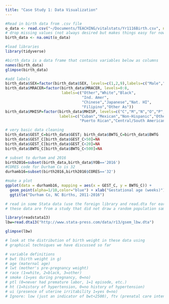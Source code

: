 ```yaml
---
title: "Case Study 1: Data Visualization"
---
```

  
  
```r
#Read in birth data from .csv file
o_data <- read.csv("~/Documents/TEACHING/vitalstats/Yr1116Birth.csv", na.strings=c("99", "9999"))
# drop missing values (not always desired but makes things easy for now)
birth_data <- na.omit(o_data)

#load libraries
library(tidyverse)

#birth_data is a data frame that contains variables below as columns
names(birth_data)
glimpse(birth_data)

#add labels
birth_data$SEX=factor(birth_data$SEX, levels=c(1,2,9),labels=c("Male","Female","Unspecified"))
birth_data$MRACER=factor(birth_data$MRACER, levels=0:8, 
                         labels=c("Other","White","Black",
                                  "Ind. Amer",
                                  "Chinese","Japanese","Nat. HI",
                                  "Filipino","Other As"))
birth_data$MHISP=factor(birth_data$MHISP, levels=c("C","M","N","O","P","S","U"), 
                        labels=c("Cuban","Mexican","Non-Hispanic","Other Hispanic",
                                 "Puerto Rican","Central/South American","Unknown"))

# very basic data cleaning
birth_data$GEST_C=birth_data$GEST; birth_data$BWTG_C=birth_data$BWTG
birth_data$GEST_C[birth_data$GEST_C>50]=NA
birth_data$GEST_C[birth_data$GEST_C<20]=NA
birth_data$BWTG_C[birth_data$BWTG_C<500]=NA

# subset to durham and 2016
birth2016=subset(birth_data,birth_data$YOB=='2016')
#CORES code for Durham Co is 32
durhamb16=subset(birth2016,birth2016$CORES=='32')

#make a plot
ggplot(data = durhamb16, mapping = aes(x = GEST_C, y = BWTG_C)) +
  geom_point(alpha=1/10,color="blue") + xlab("Gestational age (weeks)") + ylab("Birth weight (g)") + 
  ggtitle("Durham Co, NC Births, 2011-2016")

# read in some Stata data (use the foreign library and read.dta for earlier versions of Stata)
# these data are from a study that did not draw a random population sample

library(readstata13)
lbw=read.dta13("http://www.stata-press.com/data/r13/gsem_lbw.dta")

glimpse(lbw)

# look at the distribution of birth weight in these data using
# graphical techniques we have discussed so far

# variable definitions
# bwt (birth weight in g)
# age (maternal age)
# lwt (mother's pre-pregnancy weight)
# race (1=white, 2=black, 3=other)
# smoke (1=yes during pregnancy, 0=no)
# ptl (0=never had premature labor, 1=1 episode, etc.)
# ht (1=history of hypertension, 0=no history of hypertension)
# ui (presence of uterine irritability 1=yes 0=no)
# Ignore: low (just an indicator of bwt<2500), ftv (prenatal care intensity)
 ```